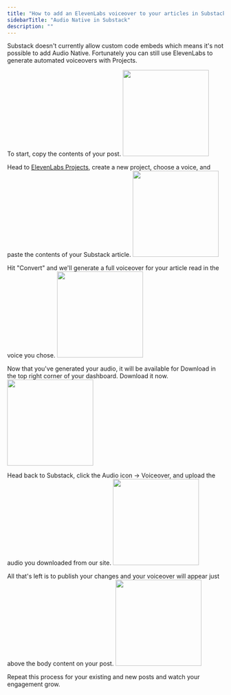 ```yaml
---
title: "How to add an ElevenLabs voiceover to your articles in Substack"
sidebarTitle: "Audio Native in Substack"
description: ""
---
```

Substack doesn't currently allow custom code embeds which means it's not possible to add Audio Native.
Fortunately you can still use ElevenLabs to generate automated voiceovers with Projects.

To start, copy the contents of your post.
<img height="200" src="/documentation/audio-native/images/substack_an_1.png" />

Head to [ElevenLabs Projects](https://elevenlabs.io/app/projects), create a new project, choose a voice, and paste the contents of your Substack article.
<img height="200" src="/documentation/audio-native/images/substack_an_2.png" />

Hit "Convert" and we'll generate a full voiceover for your article read in the voice you chose.
<img height="200" src="/documentation/audio-native/images/substack_an_3.png" />

Now that you've generated your audio, it will be available for Download in the top right corner of your dashboard. Download it now.
<img height="200" src="/documentation/audio-native/images/substack_an_4.png" />

Head back to Substack, click the Audio icon -> Voiceover, and upload the audio you downloaded from our site.
<img height="200" src="/documentation/audio-native/images/substack_an_5.png" />

All that's left is to publish your changes and your voiceover will appear just above the body content on your post.
<img height="200" src="/documentation/audio-native/images/substack_an_6.png" />

Repeat this process for your existing and new posts and watch your engagement grow. 